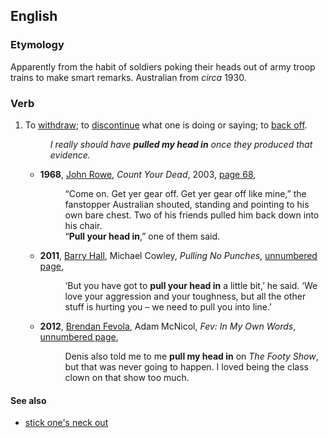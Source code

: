 ==English==

===Etymology===
Apparently from the habit of soldiers poking their heads out of army troop trains to make smart remarks. Australian from ''circa'' 1930.

===Verb===
{{en-verb|pulls one's head in|pulling one's head in|pulled one's head in|pulled one's head in}}

# {{context|figurative|Australia|New Zealand|lang=en}} To [[withdraw]]; to [[discontinue]] what one is doing or saying; to [[back off]].
#: ''I really should have '''pulled my head in''' once they produced that evidence.''
#* '''1968''', [[w:John Rowe (author)|John Rowe]], ''Count Your Dead'', 2003, [http://books.google.com.au/books?id=7ZpXKgBoTlIC&pg=PA68&dq=%22pull|pulls|pulled|pulling+my|your|their+head|heads+in%22+-intitle:%22puggled|puggling%22+-inauthor:%22%22&hl=en&sa=X&ei=HBfxT5aWE-bUmAWSo-i-DQ&redir_esc=y#v=onepage&q=%22pull|pulls|pulled|pulling%20my|your|their%20head|heads%20in%22%20-intitle%3A%22puggled|puggling%22%20-inauthor%3A%22%22&f=false page 68],
#*: “Come on. Get yer gear off. Get yer gear off like mine,” the fanstopper Australian shouted, standing and pointing to his own bare chest. Two of his friends pulled him back down into his chair.
#*: “'''Pull your head in''',” one of them said.
#* '''2011''', [[w:Barry Hall|Barry Hall]], Michael Cowley, ''Pulling No Punches'', [http://books.google.com.au/books?id=-g1Rm1HpBjYC&pg=PT34&dq=%22pull|pulls|pulled|pulling+my|your|their+head|heads+in%22+-intitle:%22puggled|puggling%22+-inauthor:%22%22&hl=en&sa=X&ei=HBfxT5aWE-bUmAWSo-i-DQ&redir_esc=y#v=onepage&q=%22pull|pulls|pulled|pulling%20my|your|their%20head|heads%20in%22%20-intitle%3A%22puggled|puggling%22%20-inauthor%3A%22%22&f=false unnumbered page],
#*: ‘But you have got to '''pull your head in''' a little bit,’ he said. ‘We love your aggression and your toughness, but all the other stuff is hurting you – we need to pull you into line.’
#* '''2012''', [[w:Brendan Fevola|Brendan Fevola]], Adam McNicol, ''Fev: In My Own Words'', [http://books.google.com.au/books?id=U2weGKHjqlsC&pg=PT109&dq=%22pull|pulls|pulled|pulling+my|your|their+head|heads+in%22+-intitle:%22puggled|puggling%22+-inauthor:%22%22&hl=en&sa=X&ei=HBfxT5aWE-bUmAWSo-i-DQ&redir_esc=y#v=onepage&q=%22pull|pulls|pulled|pulling%20my|your|their%20head|heads%20in%22%20-intitle%3A%22puggled|puggling%22%20-inauthor%3A%22%22&f=false unnumbered page],
#*: Denis also told me to me '''pull my head in''' on ''The Footy Show'', but that was never going to happen. I loved being the class clown on that show too much.

====See also====
* [[stick one's neck out]]